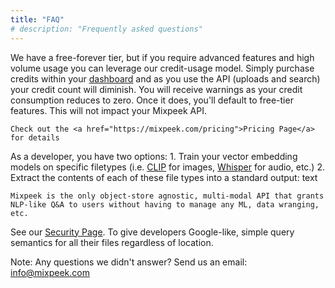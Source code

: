 ```yaml
---
title: "FAQ"
# description: "Frequently asked questions"
---
```


<Accordion title="How much does it cost?">
    We have a free-forever tier, but if you require advanced features and high volume usage you can leverage our credit-usage model. Simply purchase credits within your <a href="https://dash.mixpeek.com">dashboard</a> and as you use the API (uploads and search) your credit count will diminish. You will receive warnings as your credit consumption reduces to zero. Once it does, you'll default to free-tier features. This will not impact your Mixpeek API.

    Check out the <a href="https://mixpeek.com/pricing">Pricing Page</a> for details
</Accordion>

<Accordion title="How does Mixpeek compare to alternatives?">
    As a developer, you have two options:
        1. Train your vector embedding models on specific filetypes (i.e. <a href="https://github.com/openai/CLIP">CLIP</a> for images, <a href="https://github.com/openai/whisper">Whisper</a> for audio, etc.)
        2. Extract the contents of each of these file types into a standard output: text

    Mixpeek is the only object-store agnostic, multi-modal API that grants NLP-like Q&A to users without having to manage any ML, data wranging, etc.
</Accordion>

<Accordion title="How secure is Mixpeek?">
    See our <a target="blank" href="https://mixpeek.com/security">Security Page</a>.
</Accordion>

<Accordion title="What is the vision for Mixpeek?">
    To give developers Google-like, simple query semantics for all their files regardless of location.
</Accordion>

<Warning>Note: Any questions we didn't answer? Send us an email: info@mixpeek.com</Warning>
